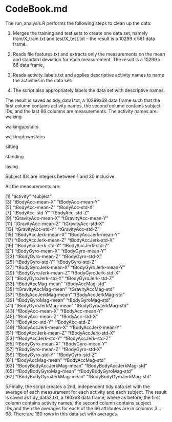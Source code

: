# CodeBook.md


The run_analysis.R performs the following steps to clean up the data:

1. Merges the training and test sets to create one data set, namely
train/X_train.txt and test/X_test.txt -- the result is a 10299 x 561 data frame.


2. Reads file features.txt and extracts only the measurements on the mean and standard deviation for each measurement.
The result is a 10299 x 66 data frame, 

3. Reads activity_labels.txt and applies descriptive activity names to name the activities in the data set:


4. The script also appropriately labels the data set with descriptive names.

The result is saved as tidy_data1.txt, a 10299x68 data frame such that the first column contains activity names, the second column contains subject IDs, and the last 66 columns are measurements. 
The activity names are:
walking

walkingupstairs

walkingdownstairs

sitting

standing

laying

Subject IDs are integers between 1 and 30 inclusive. 

All the measurements are:

 [1] "activity"                  "subject"                  
 [3] "tBodyAcc-mean-X"           "tBodyAcc-mean-Y"          
 [5] "tBodyAcc-mean-Z"           "tBodyAcc-std-X"           
 [7] "tBodyAcc-std-Y"            "tBodyAcc-std-Z"           
 [9] "tGravityAcc-mean-X"        "tGravityAcc-mean-Y"       
[11] "tGravityAcc-mean-Z"        "tGravityAcc-std-X"        
[13] "tGravityAcc-std-Y"         "tGravityAcc-std-Z"        
[15] "tBodyAccJerk-mean-X"       "tBodyAccJerk-mean-Y"      
[17] "tBodyAccJerk-mean-Z"       "tBodyAccJerk-std-X"       
[19] "tBodyAccJerk-std-Y"        "tBodyAccJerk-std-Z"       
[21] "tBodyGyro-mean-X"          "tBodyGyro-mean-Y"         
[23] "tBodyGyro-mean-Z"          "tBodyGyro-std-X"          
[25] "tBodyGyro-std-Y"           "tBodyGyro-std-Z"          
[27] "tBodyGyroJerk-mean-X"      "tBodyGyroJerk-mean-Y"     
[29] "tBodyGyroJerk-mean-Z"      "tBodyGyroJerk-std-X"      
[31] "tBodyGyroJerk-std-Y"       "tBodyGyroJerk-std-Z"      
[33] "tBodyAccMag-mean"          "tBodyAccMag-std"          
[35] "tGravityAccMag-mean"       "tGravityAccMag-std"       
[37] "tBodyAccJerkMag-mean"      "tBodyAccJerkMag-std"      
[39] "tBodyGyroMag-mean"         "tBodyGyroMag-std"         
[41] "tBodyGyroJerkMag-mean"     "tBodyGyroJerkMag-std"     
[43] "fBodyAcc-mean-X"           "fBodyAcc-mean-Y"          
[45] "fBodyAcc-mean-Z"           "fBodyAcc-std-X"           
[47] "fBodyAcc-std-Y"            "fBodyAcc-std-Z"           
[49] "fBodyAccJerk-mean-X"       "fBodyAccJerk-mean-Y"      
[51] "fBodyAccJerk-mean-Z"       "fBodyAccJerk-std-X"       
[53] "fBodyAccJerk-std-Y"        "fBodyAccJerk-std-Z"       
[55] "fBodyGyro-mean-X"          "fBodyGyro-mean-Y"         
[57] "fBodyGyro-mean-Z"          "fBodyGyro-std-X"          
[59] "fBodyGyro-std-Y"           "fBodyGyro-std-Z"          
[61] "fBodyAccMag-mean"          "fBodyAccMag-std"          
[63] "fBodyBodyAccJerkMag-mean"  "fBodyBodyAccJerkMag-std"  
[65] "fBodyBodyGyroMag-mean"     "fBodyBodyGyroMag-std"     
[67] "fBodyBodyGyroJerkMag-mean" "fBodyBodyGyroJerkMag-std" 

5.Finally, the script creates a 2nd, independent tidy data set with the average of each measurement for each activity and each subject.
The result is saved as tidy_data2.txt, a 180x68 data frame, where as before, the first column contains activity names, the second column contains subject IDs,and then the averages for each of the 66 attributes are in columns 3...68. There are 180 rows in this data set with averages.